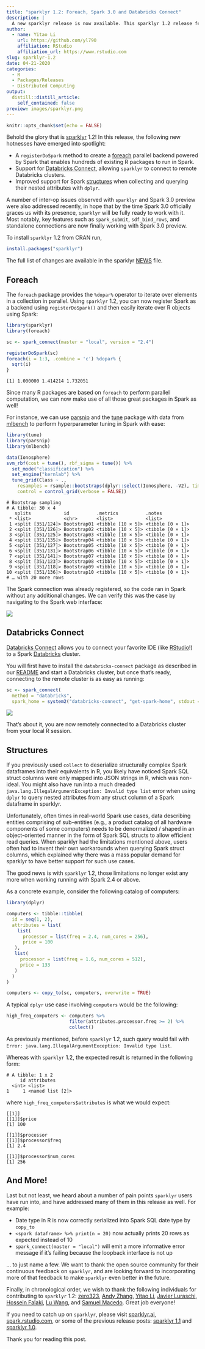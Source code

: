 ```yaml
---
title: "sparklyr 1.2: Foreach, Spark 3.0 and Databricks Connect"
description: |
  A new sparklyr release is now available. This sparklyr 1.2 release features new functionalities such as support for Databricks Connect, a Spark backend for the 'foreach' package, inter-op improvements for working with Spark 3.0 preview, as well as a number of bug fixes and improvements addressing user-visible pain points.
author:
  - name: Yitao Li
    url: https://github.com/yl790
    affiliation: RStudio
    affiliation_url: https://www.rstudio.com
slug: sparklyr-1.2
date: 04-21-2020
categories:
  - R
  - Packages/Releases
  - Distributed Computing
output:
  distill::distill_article:
    self_contained: false
preview: images/sparklyr.png
---
```


```r
knitr::opts_chunk$set(echo = FALSE)
```

Behold the glory that is [sparklyr](https://sparklyr.ai) 1.2! In this release, the following new hotnesses have emerged into spotlight:

- A `registerDoSpark` method to create a [foreach](#foreach) parallel backend powered by Spark that enables hundreds of existing R packages to run in Spark.
- Support for [Databricks Connect](#databricks-connect), allowing `sparklyr` to connect to remote Databricks clusters.
- Improved support for Spark [structures](#structures) when collecting and querying their nested attributes with `dplyr`.

A number of inter-op issues observed with `sparklyr` and Spark 3.0 preview were also addressed recently, in hope that by the time Spark 3.0 officially graces us with its presence, `sparklyr` will be fully ready to work with it. Most notably, key features such as `spark_submit`, `sdf_bind_rows`, and standalone connections are now finally working with Spark 3.0 preview.

To install `sparklyr` 1.2 from CRAN run,

```r
install.packages("sparklyr")
```

The full list of changes are available in the sparklyr [NEWS](https://github.com/sparklyr/sparklyr/blob/master/NEWS.md) file.

## Foreach

The `foreach` package provides the `%dopar%` operator to iterate over elements in a collection in parallel. Using `sparklyr` 1.2, you can now register Spark as a backend using `registerDoSpark()` and then easily iterate over R objects using Spark:

```r
library(sparklyr)
library(foreach)

sc <- spark_connect(master = "local", version = "2.4")

registerDoSpark(sc)
foreach(i = 1:3, .combine = 'c') %dopar% {
  sqrt(i)
}
```
```
[1] 1.000000 1.414214 1.732051
```

Since many R packages are based on `foreach` to perform parallel computation, we can now make use of all those great packages in Spark as well!

For instance, we can use [parsnip](https://tidymodels.github.io/parsnip/) and the [tune](https://tidymodels.github.io/tune/) package with data from [mlbench](https://CRAN.R-project.org/package=mlbench) to perform hyperparameter tuning in Spark with ease:

```r
library(tune)
library(parsnip)
library(mlbench)

data(Ionosphere)
svm_rbf(cost = tune(), rbf_sigma = tune()) %>%
  set_mode("classification") %>%
  set_engine("kernlab") %>%
  tune_grid(Class ~ .,
    resamples = rsample::bootstraps(dplyr::select(Ionosphere, -V2), times = 30),
    control = control_grid(verbose = FALSE))
```
```
# Bootstrap sampling
# A tibble: 30 x 4
   splits            id          .metrics          .notes
 * <list>            <chr>       <list>            <list>
 1 <split [351/124]> Bootstrap01 <tibble [10 × 5]> <tibble [0 × 1]>
 2 <split [351/126]> Bootstrap02 <tibble [10 × 5]> <tibble [0 × 1]>
 3 <split [351/125]> Bootstrap03 <tibble [10 × 5]> <tibble [0 × 1]>
 4 <split [351/135]> Bootstrap04 <tibble [10 × 5]> <tibble [0 × 1]>
 5 <split [351/127]> Bootstrap05 <tibble [10 × 5]> <tibble [0 × 1]>
 6 <split [351/131]> Bootstrap06 <tibble [10 × 5]> <tibble [0 × 1]>
 7 <split [351/141]> Bootstrap07 <tibble [10 × 5]> <tibble [0 × 1]>
 8 <split [351/123]> Bootstrap08 <tibble [10 × 5]> <tibble [0 × 1]>
 9 <split [351/118]> Bootstrap09 <tibble [10 × 5]> <tibble [0 × 1]>
10 <split [351/136]> Bootstrap10 <tibble [10 × 5]> <tibble [0 × 1]>
# … with 20 more rows
```

The Spark connection was already registered, so the code ran in Spark without any additional changes. We can verify this was the case by navigating to the Spark web interface:

![](images/spark-backend-foreach-package.png)

## Databricks Connect

[Databricks Connect](https://docs.databricks.com/dev-tools/databricks-connect.html) allows you to connect your favorite IDE (like [RStudio](https://rstudio.com/products/rstudio/download/)!) to a Spark [Databricks](https://databricks.com/) cluster.

You will first have to install the `databricks-connect` package as described in our [README](https://github.com/sparklyr/sparklyr#connecting-through-databricks-connect) and start a Databricks cluster, but once that's ready, connecting to the remote cluster is as easy as running:

```r
sc <- spark_connect(
  method = "databricks",
  spark_home = system2("databricks-connect", "get-spark-home", stdout = TRUE))
```

![](images/spark-databricks-connect-rstudio.png)

That's about it, you are now remotely connected to a Databricks cluster from your local R session.

## Structures

If you previously used `collect` to deserialize structurally complex Spark dataframes into their equivalents in R, you likely have noticed Spark SQL struct columns were only mapped into JSON strings in R, which was non-ideal. You might also have run into a much dreaded `java.lang.IllegalArgumentException: Invalid type list` error when using `dplyr` to query nested attributes from any struct column of a Spark dataframe in sparklyr.

Unfortunately, often times in real-world Spark use cases, data describing entities comprising of sub-entities (e.g., a product catalog of all hardware components of some computers) needs to be denormalized / shaped in an object-oriented manner in the form of Spark SQL structs to allow efficient read queries. When sparklyr had the limitations mentioned above, users often had to invent their own workarounds when querying Spark struct columns, which explained why there was a mass popular demand for sparklyr to have better support for such use cases.

The good news is with `sparklyr` 1.2, those limitations no longer exist any more when working running with Spark 2.4 or above.

As a concrete example, consider the following catalog of computers:

```r
library(dplyr)

computers <- tibble::tibble(
  id = seq(1, 2),
  attributes = list(
    list(
      processor = list(freq = 2.4, num_cores = 256),
      price = 100
   ),
   list(
     processor = list(freq = 1.6, num_cores = 512),
     price = 133
   )
  )
)

computers <- copy_to(sc, computers, overwrite = TRUE)
```

A typical `dplyr` use case involving `computers` would be the following:

```r
high_freq_computers <- computers %>%
                       filter(attributes.processor.freq >= 2) %>%
                       collect()
```

As previously mentioned, before `sparklyr` 1.2, such query would fail with `Error: java.lang.IllegalArgumentException: Invalid type list`.

Whereas with `sparklyr` 1.2, the expected result is returned in the following form:

```
# A tibble: 1 x 2
     id attributes
  <int> <list>
1     1 <named list [2]>
```

where `high_freq_computers$attributes` is what we would expect:

```
[[1]]
[[1]]$price
[1] 100

[[1]]$processor
[[1]]$processor$freq
[1] 2.4

[[1]]$processor$num_cores
[1] 256
```

## And More!

Last but not least, we heard about a number of pain points `sparklyr` users have run into, and have addressed many of them in this release as well. For example:

 -  Date type in R is now correctly serialized into Spark SQL date type by `copy_to`
 -  `<spark dataframe> %>% print(n = 20)` now actually prints 20 rows as expected instead of 10
 - `spark_connect(master = "local")` will emit a more informative error message if it's failing because the loopback interface is not up

... to just name a few. We want to thank the open source community for their continuous feedback on `sparklyr`, and are looking forward to incorporating more of that feedback to make `sparklyr` even better in the future.

Finally, in chronological order, we wish to thank the following individuals for contributing to `sparklyr` 1.2: [zero323](https://github.com/zero323), [Andy Zhang](https://github.com/Loquats), [Yitao Li](https://github.com/yl790),
[Javier Luraschi](https://github.com/javierluraschi), [Hossein Falaki](https://github.com/falaki), [Lu Wang](https://github.com/lu-wang-dl), and [Samuel Macedo](https://github.com/samuelmacedo83). Great job everyone!

If you need to catch up on `sparklyr`, please visit [sparklyr.ai](https://sparklyr.ai), [spark.rstudio.com](https://spark.rstudio.com), or some of the previous release posts: [sparklyr 1.1](https://blog.rstudio.com/2020/01/29/sparklyr-1-1/) and [sparklyr 1.0](https://blog.rstudio.com/2019/03/15/sparklyr-1-0/).

Thank you for reading this post.
